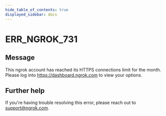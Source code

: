 ```yaml
---
hide_table_of_contents: true
displayed_sidebar: docs
---
```



# ERR_NGROK_731

## Message

This ngrok account has reached its HTTPS connections limit for the month. Please log into https://dashboard.ngrok.com to view your options.

<ErrorDetails error="err_ngrok_731" />

## Further help

If you're having trouble resolving this error, please reach out to [support@ngrok.com](mailto:support@ngrok.com?subject=Help%20with%20ERR_NGROK_731).
